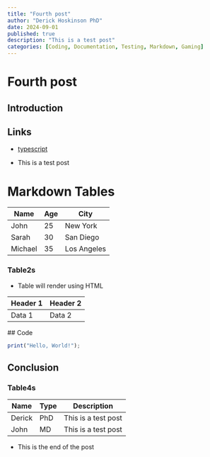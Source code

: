 ```yaml
---
title: "Fourth post"
author: "Derick Hoskinson PhD"
date: 2024-09-01
published: true
description: "This is a test post"
categories: [Coding, Documentation, Testing, Markdown, Gaming]
---
```


# Fourth post

## Introduction

## Links

- [typescript](https://www.typescriptlang.org/)

- This is a test post

# Markdown Tables

| Name    | Age | City        |
| ------- | --- | ----------- |
| John    | 25  | New York    |
| Sarah   | 30  | San Diego   |
| Michael | 35  | Los Angeles |

### Table2s

- Table will render using HTML

<table>
  <thead>
    <tr>
      <th>Header 1</th>
      <th>Header 2</th>
    </tr>
  </thead>
  <tbody>
    <tr>
      <td>Data 1</td>
      <td>Data 2</td>
    </tr>
  </tbody>
</table>
## Code

```typescript
print("Hello, World!");
```

## Conclusion

### Table4s

| Name   | Type | Description         |
| ------ | ---- | ------------------- |
| Derick | PhD  | This is a test post |
| John   | MD   | This is a test post |

- This is the end of the post
